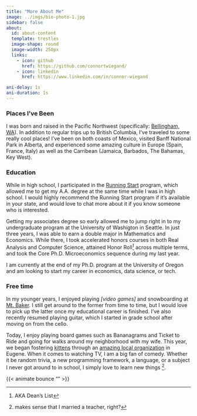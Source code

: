 ```yaml
---
title: "More About Me"
image: ../imgs/bio-photo-1.jpg
sidebar: false
about:
  id: about-content
  template: trestles
  image-shape: round
  image-width: 250px
  links:
    - icon: github
      href: https://github.com/connortwiegand/ 
    - icon: linkedin
      href: https://www.linkedin.com/in/connor-wiegand

ani-delay: 1s
ani-duration: 1s
---
```


:::{#about-content}

:::{.animate__animated .animate__fadeInUp}
### Places I've Been

I was born and raised in the Pacific Northwest (specifically: [Bellingham, WA](https://www.bellingham.org/)). In addition to regular trips up to British Columbia, I've traveled to some really cool places! I've been on both coasts of Mexico, visited Banff National Park in Alberta, and experienced some amazing culture in Europe (Spain, France, Italy) as well as the Carribean (Jamaica, Barbados, The Bahamas, Key West). 
:::

:::{.animate__animated .animate__fadeInUp}
### Education

While in high school, I participated in the [Running Start](https://en.wikipedia.org/wiki/Running_Start) program, which allowed me to get my A.A. degree at the same time while I was in high school. I would highly recommend the Running Start program if it's available in your state, and would love to chat more about it if you know someone who is interested. 

Getting my associates degree so early allowed me to jump right in to my undergraduate program at the University of Washigton in Seattle. In just three years, I was able to earn a double major in Mathematics and Economics. While there, I took accelerated honors courses in both Real Analysis and Computer Science, attained Honor Roll^[AKA Dean's List] across multiple terms, and took the Core Ph.D. Microeconomics sequence during my last year. 

I am currently at the end of my Ph.D. program at the University of Oregon and am looking to start my career in economics, data science, or tech. 
:::

:::{.animate__animated .animate__fadeInUp}
### Free time

In my younger years, I enjoyed playing _[video games]_ and snowboarding at [Mt. Baker](https://en.wikipedia.org/wiki/Mount_Baker). I still get around to the former from time to time, but I would love to pick up the latter once my educational career is finished. I've also recently resumed playing guitar, which I started in grade school after moving on from the cello. 

Today, I enjoy playing board games such as Bananagrams and Ticket to Ride and going for walks around my neighborhood with my wife. This year, we began fostering [kittens](/resources/misc/index.qmd#Cats) through an [amazing local organization](https://catrescues.org/) in Eugene. When it comes to watching TV, I am a big fan of comedy. Whether it be random trivia, a new programming framework, a language, or a subject I never got around to in school, I simply love to learn new things ^[makes sense that I married a teacher, right?]. 
:::
:::

{{< animate bounce "" >}}